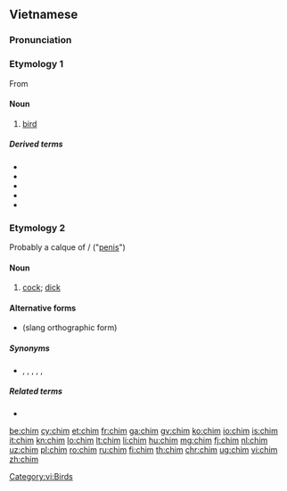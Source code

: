 {{also|chím|chìm}}
==Vietnamese==
===Pronunciation===
{{vi-pron}}

===Etymology 1===
From {{etyl|mkh-pro|vi}} {{m|mkh-pro|*ciim}}
====Noun====
{{vi-noun|cls=con|𪀄}}

#{{lb|vi|zoology}} [[bird]]

=====Derived terms=====
* {{l|vi|chim công|gloss=peacock}}
* {{l|vi|chim cút|gloss=quail}}
* {{l|vi|chim điên|gloss=booby}}
* {{l|vi|chim ruồi|gloss=hummingbird}}
* {{l|vi|chim sẻ|gloss=sparrow}}
[[Category:vi:Birds]]

===Etymology 2===
Probably a calque of {{etyl|zh|vi}} {{term|鳥|lang=zh}}/{{term|屌|lang=zh}} ("[[penis]]")
====Noun====
{{vi-noun|cls=con}}

# {{context|slang|anatomy|lang=vi}} [[cock]]; [[dick]]

====Alternative forms====
*{{l|vi|trym}} (slang orthographic form)

=====Synonyms=====
*{{l|vi|dái}}, {{l|vi|cu}}, {{l|vi|cặc}}, {{l|vi|buồi}}, {{l|vi|đèn dầu}}, {{l|vi|cậu nhỏ}}

=====Related terms=====
*{{l|vi|bướm}}
[[be:chim]]
[[cy:chim]]
[[et:chim]]
[[fr:chim]]
[[ga:chim]]
[[gv:chim]]
[[ko:chim]]
[[io:chim]]
[[is:chim]]
[[it:chim]]
[[kn:chim]]
[[lo:chim]]
[[lt:chim]]
[[li:chim]]
[[hu:chim]]
[[mg:chim]]
[[fj:chim]]
[[nl:chim]]
[[uz:chim]]
[[pl:chim]]
[[ro:chim]]
[[ru:chim]]
[[fi:chim]]
[[th:chim]]
[[chr:chim]]
[[ug:chim]]
[[vi:chim]]
[[zh:chim]]